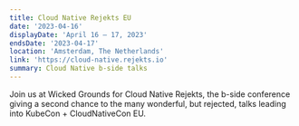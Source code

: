 ```yaml
---
title: Cloud Native Rejekts EU
date: '2023-04-16'
displayDate: 'April 16 – 17, 2023'
endsDate: '2023-04-17'
location: 'Amsterdam, The Netherlands'
link: 'https://cloud-native.rejekts.io'
summary: Cloud Native b-side talks
---
```


Join us at Wicked Grounds for Cloud Native Rejekts, the b-side conference giving a second chance to the many wonderful, but rejected, talks leading into KubeCon + CloudNativeCon EU.
